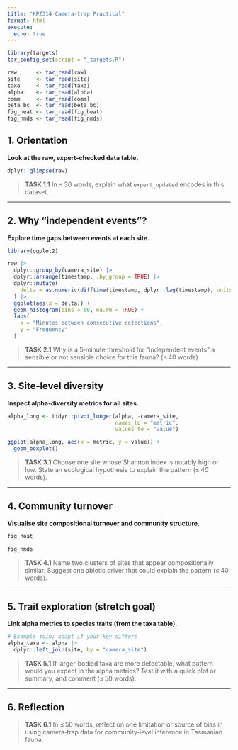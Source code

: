 ```yaml
---
title: "KPZ314 Camera-trap Practical"
format: html
execute:
  echo: true
---
```


```r
library(targets)
tar_config_set(script = "_targets.R")

raw      <- tar_read(raw)
site     <- tar_read(site)
taxa     <- tar_read(taxa)
alpha    <- tar_read(alpha)
comm     <- tar_read(comm)
beta_bc  <- tar_read(beta_bc)
fig_heat <- tar_read(fig_heat)
fig_nmds <- tar_read(fig_nmds)
```

## 1. Orientation

**Look at the raw, expert‑checked data table.**

```r
dplyr::glimpse(raw)
```

> **TASK 1.1** In ≤ 30 words, explain what `expert_updated` encodes in this dataset.

---

## 2. Why “independent events”?

**Explore time gaps between events at each site.**

```r
library(ggplot2)

raw |>
  dplyr::group_by(camera_site) |>
  dplyr::arrange(timestamp, .by_group = TRUE) |>
  dplyr::mutate(
    delta = as.numeric(difftime(timestamp, dplyr::lag(timestamp), units = "mins"))
  ) |>
  ggplot(aes(x = delta)) +
  geom_histogram(bins = 60, na.rm = TRUE) +
  labs(
    x = "Minutes between consecutive detections",
    y = "Frequency"
  )
```

> **TASK 2.1** Why is a 5‑minute threshold for “independent events” a sensible or not sensible choice for this fauna? (≤ 40 words)

---

## 3. Site‑level diversity

**Inspect alpha‑diversity metrics for all sites.**

```r
alpha_long <- tidyr::pivot_longer(alpha, -camera_site,
                                  names_to = "metric",
                                  values_to = "value")

ggplot(alpha_long, aes(x = metric, y = value)) +
  geom_boxplot()
```

> **TASK 3.1** Choose one site whose Shannon index is notably high or low. State an ecological hypothesis to explain the pattern (≤ 40 words).

---

## 4. Community turnover

**Visualise site compositional turnover and community structure.**

```r
fig_heat
```

```r
fig_nmds
```

> **TASK 4.1** Name two clusters of sites that appear compositionally similar. Suggest one abiotic driver that could explain the pattern (≤ 40 words).

---

## 5. Trait exploration (stretch goal)

**Link alpha metrics to species traits (from the taxa table).**

```r
# Example join; adapt if your key differs
alpha_taxa <- alpha |>
  dplyr::left_join(site, by = "camera_site")
```

> **TASK 5.1** If larger‑bodied taxa are more detectable, what pattern would you expect in the alpha metrics? Test it with a quick plot or summary, and comment (≤ 50 words).

---

## 6. Reflection

> **TASK 6.1** In ≤ 50 words, reflect on one limitation or source of bias in using camera‑trap data for community‑level inference in Tasmanian fauna.